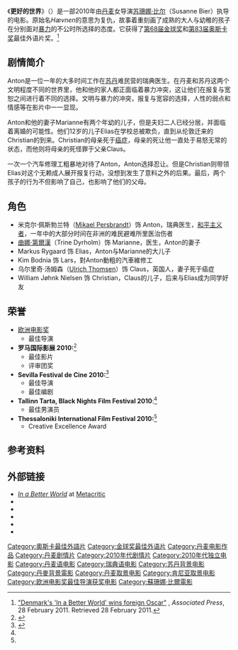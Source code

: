 {{noteTA
|T=zh-hk:愛有新世界; zh-tw:更好的世界; zh-cn:更好的世界;
|G1=Show
|G2=Movie
|G3=DK Show
|1=zh-hk:謎情追兇; zh-tw:謎樣的雙眼; zh-cn:谜一样的双眼;
|2=zh-hk:愛有新世界; zh-tw:更好的世界; zh-cn:更好的世界;
|3=zh-hk:白色恐懼; zh-tw:白色緞帶; zh-cn:白丝带;
}}
{{Infobox film
| name           = 更好的世界
| image          = In a Better World.jpg
| caption        = 
| director       = [[苏珊娜·比尔|苏珊娜·比尔]]
| producer       = Sisse Graum Jørgensen
| writer         = Susanne Bier<br />[[Anders_Thomas_Jensen|Anders Thomas Jensen]]
| starring       = [[Mikael_Persbrandt|Mikael Persbrandt]]<br />[[曲娜·第爾漢|曲娜·第爾漢]]<br />[[乌尔里奇·汤姆森|乌尔里奇·汤姆森]]
| music          = Johan Söderqvist
| cinematography = Morten Søborg
| editing        = Pernille Bech Christensen<br />Morten Egholm
| studio         = [[Zentropa|Zentropa]]
| distributor    = [[Nordisk_Film|Nordisk Film]]
| released       = {{Film date|df=y|2010|8|26}}
| runtime        = 113 分钟
| country        = 丹麦
| language       = [[丹麦语|丹麦语]]、[[瑞典语|瑞典语]]、英语
| budget         = DKK3000万（550万美圆）<ref name="BOM" >{{mojo title|inabetterworld}}</ref>
| gross          = $9,629,826
}}

《'''更好的世界'''》（{{lang-da|Hævnen}}）是一部2010年由[[丹麦|丹麦]]女导演[[苏珊娜·比尔|苏珊娜·比尔]]（Susanne Bier）执导的电影。原始名''Hævnen''的意思为复仇，故事着重刻画了成熟的大人与幼稚的孩子在分别面对[[暴力|暴力]]的不公时所选择的态度。它获得了[[第68届金球奖|第68届金球奖]]和[[第83届奥斯卡奖|第83届奥斯卡奖]]最佳外语片奖。<ref>[http://www.google.com/hostednews/ap/article/ALeqM5iYFUtF0Z95Fx8sMjiDsz9m8Q0BgQ?docId=4527767b68d2409db26489d1661b7027 "Denmark's 'In a Better World' wins foreign Oscar"] {{Wayback|url=http://www.google.com/hostednews/ap/article/ALeqM5iYFUtF0Z95Fx8sMjiDsz9m8Q0BgQ?docId=4527767b68d2409db26489d1661b7027 |date=20110303131225 }}, ''Associated Press'', 28 February 2011. Retrieved 28 February 2011.</ref>

==剧情简介==
Anton是一位一年的大多时间工作在[[苏丹|苏丹]]难民营的瑞典医生。在丹麦和苏丹这两个文明程度不同的世界里，他和他的家人都正面临着暴力冲突，这让他们在报复与宽恕之间进行着不同的选择。文明与暴力的冲突，报复与宽容的选择，人性的弱点和情感等在影片中一一显现。

Anton和他的妻子Marianne有两个年幼的儿子，但是夫妇二人已经分居，并面临着离婚的可能性。他们12岁的儿子Elias在学校总被欺负，直到从伦敦迁来的Christian的到来。Christian的母亲死于[[癌症|癌症]]，母亲的死让他一直处于易怒无常的状态，而他则将母亲的死怪罪于父亲Claus。

一次一个汽车修理工粗暴地对待了Anton，Anton选择忍让。但是Christian则带领Elias对这个无赖成人展开报复行动，没想到发生了意料之外的后果。最后，两个孩子的行为不但影响了自己，也影响了他们的父母。

==角色==
*米克尔·佩斯勃兰特（[[Mikael_Persbrandt|Mikael Persbrandt]]）饰 Anton，瑞典医生，[[和平主义者|和平主义者]]，一年中的大部分时间在非洲的难民避难所里医治伤者
*[[曲娜·第爾漢|曲娜·第爾漢]]（Trine Dyrholm）饰 Marianne，医生，Anton的妻子
*Markus Rygaard 饰 Elias，Anton与Marianne的大儿子
*Kim Bodnia 饰 Lars，對Anton動粗的汽車維修工
*乌尔里奇·汤姆森（[[Ulrich_Thomsen|Ulrich Thomsen]]）饰 Claus，英国人，妻子死于癌症
*William Jøhnk Nielsen 饰 Christian，Claus的儿子，后来与Elias成为同学好友

==荣誉==

*[[欧洲电影奖|欧洲电影奖]]
** 最佳导演
* '''罗马国际影展 2010:'''<ref name="In A Better World">{{cite web |url=http://trustnordisk.com/film/2010-better-world |title=In A Better World |accessdate=25 January 2011 |work=trustnordisk.com |archive-date=2012-07-29 |archive-url=https://www.webcitation.org/69VkNie0M?url=http://trustnordisk.com/film/2010-better-world |dead-url=no }}</ref>
** 最佳影片
** 评审团奖
* '''Sevilla Festival de Cine 2010:'''<ref>{{cite web |url=http://www.festivaldesevilla.com/notasprensa/nota_09_en.php?id=2276 |title=Sevilla Festival de Cine 2010 |accessdate=25 January 2011 |work=festivaldesevilla.com |deadurl=yes |archiveurl=https://web.archive.org/web/20110710234925/http://www.festivaldesevilla.com/notasprensa/nota_09_en.php?id=2276 |archivedate=2011年7月10日 }}</ref>
** 最佳导演
** 最佳编剧
* '''Tallinn Tarta, Black Nights Film Festival 2010''':<ref name="In A Better World"/>
** 最佳男演员
* '''Thessaloniki International Film Festival 2010:'''<ref name="In A Better World"/>
** Creative Excellence Award

==参考资料==
{{reflist}}

==外部链接==
*[http://www.metacritic.com/movie/in-a-better-world ''In a Better World''] {{Wayback|url=http://www.metacritic.com/movie/in-a-better-world |date=20110325071332 }} at [[Metacritic|Metacritic]]
*{{Allmovie title|518781}}
*{{douban|3338879}}
*{{mojo title|inabetterworld}}
*{{IMDb title|1340107}}
*{{rotten-tomatoes|in_a_better_world}}

{{s-start}}
{{Succession prize box|《[[謎樣的雙眼|謎樣的雙眼]]》|《[[伊朗式分居|伊朗式分居]]》|[[奧斯卡最佳外語片獎|奧斯卡金像獎最佳外語影片]]|2010年}}
{{Succession prize box|《[[白色緞帶|白色緞帶]]》|《[[伊朗式分居|伊朗式分居]]》|[[第69屆金球獎|金球獎最佳外語影片]]|2010年}}
{{s-end}}

{{蘇珊娜·比爾}}
{{金球奖最佳外语片}}
{{奥斯卡最佳外语片奖 (2001–2020)}}
{{DEFAULTSORT:In A Better World}}
[[Category:奧斯卡最佳外語片|Category:奧斯卡最佳外語片]]
[[Category:金球奖最佳外语片|Category:金球奖最佳外语片]]
[[Category:丹麦电影作品|Category:丹麦电影作品]]
[[Category:丹麦剧情片|Category:丹麦剧情片]]
[[Category:2010年代剧情片|Category:2010年代剧情片]]
[[Category:2010年代独立电影|Category:2010年代独立电影]]
[[Category:丹麦语电影|Category:丹麦语电影]]
[[Category:瑞典语电影|Category:瑞典语电影]]
[[Category:苏丹背景电影|Category:苏丹背景电影]]
[[Category:丹麥背景電影|Category:丹麥背景電影]]
[[Category:丹麦取景电影|Category:丹麦取景电影]]
[[Category:肯尼亚取景电影|Category:肯尼亚取景电影]]
[[Category:欧洲电影奖最佳导演获奖电影|Category:欧洲电影奖最佳导演获奖电影]]
[[Category:蘇珊娜·比爾電影|Category:蘇珊娜·比爾電影]]
